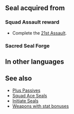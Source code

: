 {{Passive
|type=S
|exclusive=0
|1name=Squad Ace U 1
|1tagid=SID_第21迷宮の覇者1
|1effect=Grants HP+3.
|1cost=40
|1next=-
|2name=Squad Ace U 2
|2tagid=SID_第21迷宮の覇者2
|2effect=Grants HP+4.
|2cost=80
|2next=-
|3name=Squad Ace U 3
|3tagid=SID_第21迷宮の覇者3
|3effect=Grants HP+5.
|3cost=160
|statModifiers1=3,0,0,0,0
|statModifiers2=4,0,0,0,0
|statModifiers3=5,0,0,0,0
|alt1name=Squad Ace A 1
|alt2name=Squad Ace A 2
|alt3name=Squad Ace A 3
|canUseMove={{MoveList|all}}
|canUseWeapon={{WeaponList|all}}
|properties=
}}
==Seal acquired from==
===Squad Assault reward===
* Complete the [[21st Assault]].
===Sacred Seal Forge===
{{SealCosts
|seals=Squad Ace U 1;Squad Ace U 2;Squad Ace U 3
|badgeColor=Transparent 
|costs1=-
|costs2=60;200;50
|costs3=400;1000;100
}}
==In other languages==
{{OtherLanguages
|japanese=第２１迷宮の覇者
|german=Überfall-Ass U
|spanishEU=As del asalto U
|spanishLA=As del asalto U
|french=Assaut réussi U
|italian=Asso squadra U
|chineseTW=第２１迷宮的霸王
|portuguese=Esquadrão ás U
}}
==See also==
* [[Plus Passives]]
* [[Squad Ace Seals]]
* [[Initiate Seals]]
* [[:Category:Weapons with stat bonuses|Weapons with stat bonuses]]
{{Seals Navbox}}